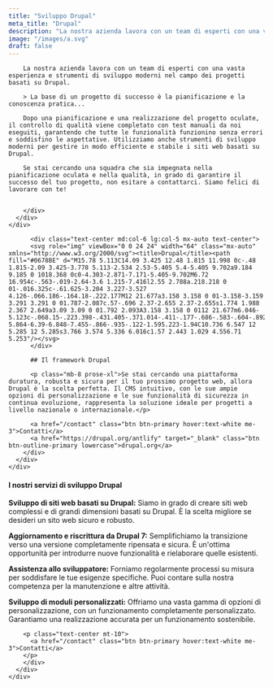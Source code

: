 ```yaml
---
title: "Sviluppo Drupal"
meta_title: "Drupal"
description: "La nostra azienda lavora con un team di esperti con una vasta esperienza e strumenti di sviluppo moderni nel campo dei progetti basati su Drupal."
image: "/images/a.svg"
draft: false
---
```


<div class="container">
    <div class="row justify-center">
      <div class="md:col-10 lg:col-7">
        <div class="content">

        La nostra azienda lavora con un team di esperti con una vasta esperienza e strumenti di sviluppo moderni nel campo dei progetti basati su Drupal.

        > La base di un progetto di successo è la pianificazione e la conoscenza pratica...

        Dopo una pianificazione e una realizzazione del progetto oculate, il controllo di qualità viene completato con test manuali da noi eseguiti, garantendo che tutte le funzionalità funzionino senza errori e soddisfino le aspettative. Utilizziamo anche strumenti di sviluppo moderni per gestire in modo efficiente e stabile i siti web basati su Drupal.

        Se stai cercando una squadra che sia impegnata nella pianificazione oculata e nella qualità, in grado di garantire il successo del tuo progetto, non esitare a contattarci. Siamo felici di lavorare con te!


        </div>
      </div>
    </div>
</div>

<div class="bg-slate-100 mt-10 dark:bg-darkmode-theme-light">
    <div class="row justify-center">
      <div class="md:col-8 lg:col-6 lx:col-5">
        <div class="content text-center py-10 mb-10">

          <div class="text-center md:col-6 lg:col-5 mx-auto text-center">
          <svg role="img" viewBox="0 0 24 24" width="64" class="mx-auto" xmlns="http://www.w3.org/2000/svg"><title>Drupal</title><path fill="#0678BE" d="M15.78 5.113C14.09 3.425 12.48 1.815 11.998 0c-.48 1.815-2.09 3.425-3.778 5.113-2.534 2.53-5.405 5.4-5.405 9.702a9.184 9.185 0 1018.368 0c0-4.303-2.871-7.171-5.405-9.702M6.72 16.954c-.563-.019-2.64-3.6 1.215-7.416l2.55 2.788a.218.218 0 01-.016.325c-.61.625-3.204 3.227-3.527 4.126-.066.186-.164.18-.222.177M12 21.677a3.158 3.158 0 01-3.158-3.159 3.291 3.291 0 01.787-2.087c.57-.696 2.37-2.655 2.37-2.655s1.774 1.988 2.367 2.649a3.09 3.09 0 01.792 2.093A3.158 3.158 0 0112 21.677m6.046-5.123c-.068.15-.223.398-.431.405-.371.014-.411-.177-.686-.583-.604-.892-5.864-6.39-6.848-7.455-.866-.935-.122-1.595.223-1.94C10.736 6.547 12 5.285 12 5.285s3.766 3.574 5.336 6.016c1.57 2.443 1.029 4.556.71 5.253"/></svg>
          </div>

          ## Il framework Drupal

          <p class="mb-8 prose-xl">Se stai cercando una piattaforma duratura, robusta e sicura per il tuo prossimo progetto web, allora Drupal è la scelta perfetta. Il CMS intuitivo, con le sue ampie opzioni di personalizzazione e le sue funzionalità di sicurezza in continua evoluzione, rappresenta la soluzione ideale per progetti a livello nazionale o internazionale.</p>

          <a href="/contact" class="btn btn-primary hover:text-white me-3">Contatti</a>
          <a href="https://drupal.org/antlify" target="_blank" class="btn btn-outline-primary lowercase">drupal.org</a>
        </div>
      </div>
    </div>
</div>



<div class="container">
    <div class="row justify-center">
      <div class="md:col-10 lg:col-7">
        <div class="content py-8">

#### I nostri servizi di sviluppo Drupal


**Sviluppo di siti web basati su Drupal:** Siamo in grado di creare siti web complessi e di grandi dimensioni basati su Drupal. È la scelta migliore se desideri un sito web sicuro e robusto.

**Aggiornamento e riscrittura da Drupal 7:** Semplifichiamo la transizione verso una versione completamente ripensata e sicura. È un'ottima opportunità per introdurre nuove funzionalità e rielaborare quelle esistenti.

**Assistenza allo sviluppatore:** Forniamo regolarmente processi su misura per soddisfare le tue esigenze specifiche. Puoi contare sulla nostra competenza per la manutenzione e altre attività.

**Sviluppo di moduli personalizzati:** Offriamo una vasta gamma di opzioni di personalizzazione, con un funzionamento completamente personalizzato. Garantiamo una realizzazione accurata per un funzionamento sostenibile.

        <p class="text-center mt-10">
          <a href="/contact" class="btn btn-primary hover:text-white me-3">Contatti</a>
        </p>
        </div>
      </div>
    </div>
</div>